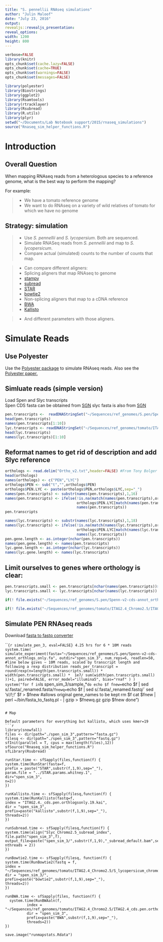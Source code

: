 ```yaml
---
title: "S. pennellii RNAseq simulations"
author: "Julin Maloof"
date: "July 23, 2016"
output:
revealjs::revealjs_presentation:
reveal_options:
width: 1200
height: 800
---
```


```r
verbose=FALSE
library(knitr)
opts_chunk$set(cache.lazy=FALSE)
opts_chunk$set(cache=TRUE)
opts_chunk$set(warnings=FALSE)
opts_chunk$set(messages=FALSE)
```

```r
library(polyester)
library(Biostrings)
library(ggplot2)
library(Rsamtools)
library(rtracklayer)
library(Rsubread)
library(R.utils)
library(plyr)
setwd("~/Documents/Lab Notebook support/2015/rnaseq_simulations")
source("Rnaseq_sim_helper_functions.R")
```

# Introduction

## Overall Question

When mapping RNAseq reads from a heterologous species to a reference genome, what is the best way to perform the mapping?

For example:

> - We have a tomato reference genome
> - We want to do RNAseq on a variety of wild relatives of tomato for which we have no genome

## Strategy: simulation

> * Use _S. pennellii_ and _S. lycopersium_.  Both are sequenced.  
> * Simulate RNASeq reads from _S. pennellii_ and map to _S. lycopersicum_.
> * Compare actual (simulated) counts to the number of counts that map.

> * Can compare different aligners:
> * Splicing aligners that map RNAseq to genome
* [stampy](http://www.well.ox.ac.uk/project-stampy)
* [subread](http://bioinf.wehi.edu.au/subread/)
* [STAR](https://github.com/alexdobin/STAR)
* [bowtie2](http://bowtie-bio.sourceforge.net/bowtie2/index.shtml)
> * Non-splicing aligners that map to a cDNA reference
* [BWA](http://bio-bwa.sourceforge.net/)
* [Kallisto](https://pachterlab.github.io/kallisto/)

> * And different parameters with those aligners.

# Simulate Reads

## Use Polyester

Use the [Polyester package](http://bioconductor.org/packages/release/bioc/vignettes/polyester/inst/doc/polyester.html)  to simulate RNAseq reads.  Also see the [Polyester paper.](http://bioinformatics.oxfordjournals.org/content/31/17/2778)

## Simluate reads (simple version)
Load Spen and Slyc transcripts  
Spen CDS fasta can be obtained from [SGN](ftp://ftp.solgenomics.net/genomes/Solanum_pennellii/annotations/)
slyc fasta is also from [SGN](ftp://ftp.sgn.cornell.edu/genomes/Solanum_lycopersicum/annotation/ITAG2.4_release/)

```r
pen.transcripts <-  readDNAStringSet("~/Sequences/ref_genomes/S.pen/Spenn-v2-cds-annot.fa")
head(pen.transcripts)
names(pen.transcripts[1:10])
lyc.transcripts <- readDNAStringSet("~/Sequences/ref_genomes/tomato/ITAG2.4_Chromo2.5/ITAG2.4_cds.fasta")
head(lyc.transcripts)
names(lyc.transcripts)[1:10]
```

## Reformat names to get rid of description and add Slyc reference
```r
orthologs <- read.delim("Ortho_v2.txt",header=FALSE) #From Tony Bolger
head(orthologs)
names(orthologs) <- c("PEN","LYC")
orthologs$PEN <- sub("t","",orthologs$PEN)
orthologs$PEN.LYC <- paste(orthologs$PEN,orthologs$LYC,sep="_")
names(pen.transcripts) <- substr(names(pen.transcripts),1,16)
names(pen.transcripts) <- ifelse(!is.na(match(names(pen.transcripts),orthologs$PEN)),
                                 orthologs$PEN.LYC[match(names(pen.transcripts),orthologs$PEN)],
                                 names(pen.transcripts))
pen.transcripts

names(lyc.transcripts) <- substr(names(lyc.transcripts),1,18)
names(lyc.transcripts) <- ifelse(!is.na(match(names(lyc.transcripts),orthologs$LYC)),
                                 orthologs$PEN.LYC[match(names(lyc.transcripts),orthologs$LYC)],
                                 names(lyc.transcripts))
pen.gene.length <- as.integer(nchar(pen.transcripts))
names(pen.gene.length) <- names(pen.transcripts)
lyc.gene.length <- as.integer(nchar(lyc.transcripts))
names(lyc.gene.length) <- names(lyc.transcripts)
```

## Limit ourselves to genes where orthology is clear:
```r
pen.transcripts.small <- pen.transcripts[nchar(names(pen.transcripts))>16]
lyc.transcripts.small <- lyc.transcripts[nchar(names(lyc.transcripts)) > 18]

if(! file.exists("~/Sequences/ref_genomes/S.pen/Spenn-v2-cds-annot_orthlogs_only.fa")) writeXStringSet(pen.transcripts.small,file="~/Sequences/ref_genomes/S.pen/Spenn-v2-cds-annot_orthlogs_only.fa")

if(! file.exists("~/Sequences/ref_genomes/tomato/ITAG2.4_Chromo2.5/ITAG2.4_cds.pen.orthologs.only.fasta")) writeXStringSet(lyc.transcripts.small,file="~/Sequences/ref_genomes/tomato/ITAG2.4_Chromo2.5/ITAG2.4_cds.pen.orthologs.only.fasta")
```

## Simulate PEN RNAseq reads

Download [fasta to fastq converter](https://code.google.com/archive/p/fasta-to-fastq/downloads)

```{r simulate_pen_3, eval=FALSE} 4.25 hrs for 6 * 10M reads
system.time(
simulate_experiment(fasta="~/Sequences/ref_genomes/S.pen/Spenn-v2-cds-annot_orthlogs_only.fa",
outdir="spen_sim_3",
num_reps=6,
readlen=50,
#line below gives ~ 10M reads, scaled by transcript length and following a rexp distribution
reads_per_transcript = round(rexp(n=length(pen.transcripts.small)) *
width(pen.transcripts.small) * 
1e7/ sum(width(pen.transcripts.small) ))+1,
paired=FALSE,
error_model="illumina5",
bias="rnaf"
)
)
system("for f in `ls spen_sim_3/sample_*`
do
echo $f
fnew=`echo $f | sed s/.fasta/_renamed.fasta/`
fnewq=`echo $f | sed s/.fasta/_renamed.fastq/`
sed 's!/!;!' $f > $fnew #allows original gene_names to be kept
rm $f
cat  $fnew | perl ~/bin/fasta_to_fastq.pl  - | gzip > $fnewq.gz
gzip $fnew
done")

```

# Map

Default parameters for everything but kallisto, which uses kmer=19
```r
library(snowfall)
files <- dir(path="./spen_sim_3",pattern="fasta.gz")
filesq <- dir(path="./spen_sim_3",pattern="fastq.gz")
sfInit(parallel = T, cpus = max(length(files),12))
sfSource("Rnaseq_sim_helper_functions.R")
sfLibrary(Rsubread)

runStar.time <- sfSapply(files,function(f) {
system.time(RunStar(fasta=f,
prefix = paste("STAR",substr(f,1,9),sep="_"),
param.file = "../STAR.params.whitney.1", 
dir="spen_sim_3",
n=2))
})

runKallisto.time <- sfSapply(filesq,function(f) {
system.time(RunKallisto(fastq=f,
index = "ITAG2.4._cds.pen.orthlogsonly.19.kai",
dir = "spen_sim_3",
prefix=paste("kallisto",substr(f,1,9),sep="_"),
threads=2))
})

runSubread.time <- sfSapply(filesq,function(f) {
system.time(align("Slyc_Chromo2.5_subread_index",
file.path("spen_sim_3",f), 
output_file=paste("spen_sim_3/",substr(f,1,9),"_subread_default.bam",sep=""),
nthreads = 2))
})

runBowtie2.time <- sfSapply(filesq, function(f) {
system.time(RunBowtie2(fastq = f,
index = "~/Sequences/ref_genomes/tomato/ITAG2.4_Chromo2.5/S_lycopersicum_chromosomes.2.50.fa",
dir = "spen_sim_3/",
prefix=paste("bowtie2",substr(f,1,9),sep="_"),
threads=2))
})

runBWA.time <- sfSapply(files, function(f) {
  system.time(RunBWAaln(f,
          index = "~/Sequences/ref_genomes/tomato/ITAG2.4_Chromo2.5/ITAG2.4_cds.pen.orthologs.only.fasta",
          dir = "spen_sim_3", 
          prefix=paste("BWA",substr(f,1,9),sep="_"),
          threads=2))
})

save.image("runmapstats.Rdata")

```

